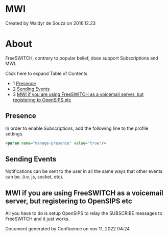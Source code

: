
# MWI 

 Created by  Waldyr de Souza on 2016.12.23

# About

FreeSWITCH, contrary to popular belief, does support Subscriptions and MWI.

Click here to expand Table of Contents

* 1 [Presence](#presence)
* 2 [Sending Events](#sending-events)
* 3 [MWI if you are using FreeSWITCH as a voicemail server, but registering to OpenSIPS etc](#mwi-if-you-are-using-freeswitch-as-a-voicemail-server-but-registering-to-opensips-etc)

## Presence

In order to enable Subscriptions, add the following line to the profile settings.

```xml
<param name="manage-presence" value="true"/>
```

## Sending Events

Notifications can be sent to the user in all the same ways that other events can be. (i.e. js, socket, etc).

## MWI if you are using FreeSWITCH as a voicemail server, but registering to OpenSIPS etc

All you have to do is setup OpenSIPS to relay the SUBSCRIBE messages to FreeSWITCH and it just works.

Document generated by Confluence on nov 11, 2022 04:24
